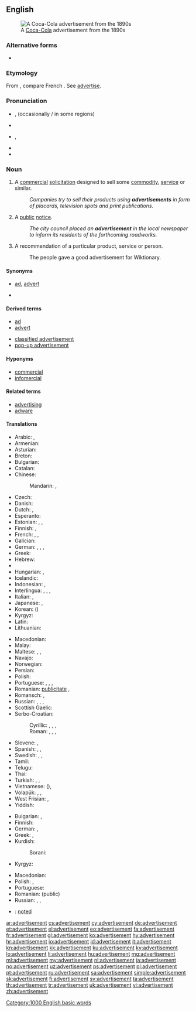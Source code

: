 ==English==

[[Image:Cocacola-5cents-1900 edit1.jpg|thumb|A [[Coca-Cola]] advertisement from the 1890s]]

===Alternative forms===
* {{l/en|advertizement}}

===Etymology===
From {{etyl|frm|en}} {{term|advertissement||statement calling attention|lang=frm}}, compare French {{term|avertissement||warning|lang=fr}}. See [[advertise]].

===Pronunciation===
* {{a|UK}} {{IPA|/ədˈvɜːtɪsmənt/}}, {{X-SAMPA|/@d"v3:tIsm@nt/}} (occasionally {{IPA|/ad.və.ˈtʌɪz.mənt/}}/ in some regions)
* {{audio|Advertisement.ogg|Audio (UK)}}
* {{a|US}} {{IPA|/ˈædvɚˌtaɪzmənt/}}, {{X-SAMPA|/"{dv@`%taIzm@nt/}}
* {{audio|en-us-advertisement.ogg|Audio (US)}}
* {{hyphenation|ad|ver|tise|ment}}

===Noun===
{{wikipedia}}
{{en-noun}}

# {{context|marketing|lang=en}} A [[commercial]] [[solicitation]] designed to sell some [[commodity]], [[service]] or similar.
#: ''Companies try to sell their products using '''advertisements''' in form of placards, television spots and print publications.''
# A [[public]] [[notice]].
#: ''The city council placed an '''advertisement''' in the local newspaper to inform its residents of the forthcoming roadworks.''
# A recommendation of a particular product, service or person.
#: The people gave a good advertisement for Wiktionary.

====Synonyms====
* {{sense|commercial solicitation}} [[ad]], [[advert]]
* {{sense|public notice}}

====Derived terms====
{{rel-top|terms derived from advertisement}}
* [[ad]]
* [[advert]]
{{rel-mid}}
* [[classified advertisement]]
* [[pop-up advertisement]]
{{rel-bottom}}

====Hyponyms====
* [[commercial]]
* [[infomercial]]

====Related terms====
* [[advertising]]
* [[adware]]

====Translations====
{{trans-top|commercial solicitation}}
* Arabic: {{t|ar|إيذان|m|tr='idhaan}}, {{t|ar|إعلان|m|tr='i3laan}}
* Armenian: {{t|hy|գովազդ|tr=govazd}}
* Asturian: {{t|ast|anunciu|m}}
* Breton: {{t+|br|bruderezh|m}}
* Bulgarian: {{t+|bg|реклама|f}}
* Catalan: {{t|ca|anunci|m}}
* Chinese:
*: Mandarin: {{t|cmn|廣告|sc=Hani}}, {{t+|cmn|广告|tr=guǎnggào|sc=Hani}}
* Czech: {{t+|cs|reklama|f}}
* Danish: {{t+|da|reklame}}
* Dutch: {{t+|nl|reclame|f|m}}, {{t+|nl|advertentie|f}}
* Esperanto: {{t|eo|reklamo}}
* Estonian: {{t|et|reklaam}}, {{t+|et|propaganda}}, {{t|et|kuulutus}}
* Finnish: {{t+|fi|mainos}}, {{t|fi|mainostus}}
* French: {{t+|fr|publicité|f}}, {{t+|fr|pub|f}}, {{t+|fr|annonce|f}}
* Galician: {{t|gl|anuncio|m}}
* German: {{t+|de|Anzeige|f}}, {{t+|de|Werbung|f}}, {{t+|de|Annonce|f}}, {{t|de|Reklameanzeige|f}}
* Greek: {{t+|el|διαφήμιση|f|tr=diafimisi}}
* Hebrew: {{t|he|פרסומת|f|tr=pirsomet}}
* {{trreq|hi}}
* Hungarian: {{t+|hu|hirdetés}}, {{t+|hu|reklám}}
* Icelandic: {{t+|is|auglýsing|f}}
* Indonesian: {{t+|id|iklan}}, {{t+|id|reklame}}
* Interlingua: {{t|ia|annuncio}}, {{t|ia|publicitate}}, {{t|ia|reclamo}}, {{t|ia|propaganda}}
* Italian: {{t+|it|annuncio|m}}, {{t+|it|pubblicità|f}}
* Japanese: {{t+|ja|広告|tr=こうこく, kōkoku}}, {{t|ja|CM|tr=シーエム, shī-emu}}
* Korean: {{t+|ko|광고|tr=gwanggo|sc=Hang}} ({{t+|ko|廣告|sc=Hani}})
* Kyrgyz: {{t+|ky|жарнама}}
* Latin: {{t|la|prescriptio|f}}
* Lithuanian: {{t|lt|reklama}}
{{trans-mid}}
* Macedonian: {{t|mk|реклама|f|tr=rekláma}}
* Malay: {{t|ms|iklan}}
* Maltese: {{t|mt|riklam}}, {{t|mt|pubbliċità}}, {{t|mt|tgħarif kummerċjali}}
* Navajo: {{t|nv|óʼoolkąąh}}
* Norwegian: {{t|no|reklame}} {{t|no|annonse}}
* Persian: {{t+|fa|تبلیغ|tr=tabliğ|sc=fa-Arab}}
* Polish: {{t+|pl|reklama|f}}
* Portuguese: {{t+|pt|anúncio|m}}, {{t+|pt|publicidade|f}}, {{t+|pt|reclame|m}}, {{t+|pt|propaganda|f}}
* Romanian: {{t|ro|anunț|n}}  [[publicitate]] {{f}}, {{t|ro|reclamă|f}}
* Romansch: {{t|rm|reclama|f}}, {{t|rm|publicitad|f}}
* Russian: {{t+|ru|реклама|f|tr=rekláma}}, {{t+|ru|объявление|n|tr=ob”javlénije}}, {{t+|ru|анонс|m|tr=anóns}}, {{t+|ru|заявление|n|tr=zajavlénije}}
* Scottish Gaelic: {{t|gd|sanas-reic|m}}
* Serbo-Croatian:
*: Cyrillic: {{t|sh|реклама|f}}, {{t|sh|оглас|m}}, {{t|sh|објављење}}, {{t|sh|извештење}}
*: Roman: {{t|sh|reklama|f}}, {{t|sh|oglas|m}}, {{t|sh|objavljenje}}, {{t|sh|izveštenje}}
* Slovene: {{t+|sl|oglas|m}}, {{t|sl|reklama|f}}
* Spanish: {{t+|es|anuncio|m}}, {{t+|es|publicidad|f}}, {{t+|es|reclamo|m}}
* Swedish: {{t+|sv|annons}}, {{t+|sv|annonsering}}, {{t+|sv|reklam}}
* Tamil: {{t+|ta|விளம்பரம்}}
* Telugu: {{t|te|వ్యాపార ప్రకటన}}
* Thai: {{t|th|การโฆษณา|tr=gaan kôhtsànaa|sc=Thai}}
* Turkish: {{t+|tr|reklam}}, {{t+|tr|ilan}}, {{t+|tr|duyuru}}
* Vietnamese: {{t+|vi|quảng cáo}} ({{t|vi|廣告|sc=Hani}}), {{t+|vi|giới thiệu}}
* Volapük: {{t+|vo|noted}}, {{t+|vo|reklam}}, {{t+|vo|nunam}}
* West Frisian: {{t|fy|advertinsje}}, {{t|fy|oankundiging}}
* Yiddish: {{t|yi|רעקלאַמע|f|tr=reklame|sc=Hebr}}
{{trans-bottom}}

{{trans-top|public notice}}
* Bulgarian: {{t+|bg|обявление}}, {{t+|bg|обява}}
* Finnish: {{t+|fi|ilmoitus}}
* German: {{t+|de|Anzeige|f}}, {{t+|de|Bekanntmachung|f}}
* Greek: {{t+|el|διαφήμιση|f|tr=diafimisi}}, {{t+|el|αγγελία|f|tr=agelía}}
* Kurdish:
*: Sorani: {{t|ku|بۆزانین}}
* Kyrgyz: {{t+|ky|жарыя}}
{{trans-mid}}
* Macedonian: {{t|mk|оглас|m|tr=óglas}}
* Polish: {{t+|pl|ogłoszenie|n}}, {{t|pl|anons|m}}
* Portuguese: {{t|pt|edital|m}}
* Romanian: {{t|ro|anunț|n}} (public)
* Russian: {{t+|ru|объявление|n|tr=ob”javlénije}}, {{t+|ru|анонс|m|tr=anóns}}, {{t+|ru|извещение|n|tr=izveščénije}}
{{trans-bottom}}

{{checktrans-top}}
{{trans-mid}}
* {{ttbc|vo}}: [[noted]]
{{trans-bottom}}

[[Category:1000 English basic words]]

[[ar:advertisement]]
[[cs:advertisement]]
[[cy:advertisement]]
[[de:advertisement]]
[[et:advertisement]]
[[el:advertisement]]
[[eo:advertisement]]
[[fa:advertisement]]
[[fr:advertisement]]
[[gl:advertisement]]
[[ko:advertisement]]
[[hy:advertisement]]
[[hr:advertisement]]
[[io:advertisement]]
[[id:advertisement]]
[[it:advertisement]]
[[kn:advertisement]]
[[kk:advertisement]]
[[ku:advertisement]]
[[ky:advertisement]]
[[lo:advertisement]]
[[li:advertisement]]
[[hu:advertisement]]
[[mg:advertisement]]
[[ml:advertisement]]
[[my:advertisement]]
[[nl:advertisement]]
[[ja:advertisement]]
[[no:advertisement]]
[[uz:advertisement]]
[[ps:advertisement]]
[[pl:advertisement]]
[[pt:advertisement]]
[[ru:advertisement]]
[[sa:advertisement]]
[[simple:advertisement]]
[[sk:advertisement]]
[[fi:advertisement]]
[[sv:advertisement]]
[[ta:advertisement]]
[[th:advertisement]]
[[tr:advertisement]]
[[uk:advertisement]]
[[vi:advertisement]]
[[zh:advertisement]]